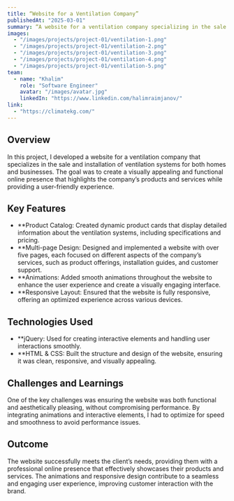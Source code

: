 ```yaml
---
title: “Website for a Ventilation Company”
publishedAt: "2025-03-01"
summary: “A website for a ventilation company specializing in the sale and installation of ventilation systems for homes and businesses.”
images:
  - "/images/projects/project-01/ventilation-1.png"
  - "/images/projects/project-01/ventilation-2.png"
  - "/images/projects/project-01/ventilation-3.png"
  - "/images/projects/project-01/ventilation-4.png"
  - "/images/projects/project-01/ventilation-5.png"
team:
  - name: "Khalim"
    role: "Software Engineer"
    avatar: "/images/avatar.jpg"
    linkedIn: "https://www.linkedin.com/halimraimjanov/"
link: 
  - "https://climatekg.com/"
---
```

## Overview

In this project, I developed a website for a ventilation company that specializes in the sale and installation of ventilation systems for both homes and businesses. The goal was to create a visually appealing and functional online presence that highlights the company’s products and services while providing a user-friendly experience.

## Key Features
- **Product Catalog: Created dynamic product cards that display detailed information about the ventilation systems, including specifications and pricing.
- **Multi-page Design: Designed and implemented a website with over five pages, each focused on different aspects of the company’s services, such as product offerings, installation guides, and customer support.
- **Animations: Added smooth animations throughout the website to enhance the user experience and create a visually engaging interface.
- **Responsive Layout: Ensured that the website is fully responsive, offering an optimized experience across various devices.

## Technologies Used
- **jQuery: Used for creating interactive elements and handling user interactions smoothly.
- **HTML & CSS: Built the structure and design of the website, ensuring it was clean, responsive, and visually appealing.

## Challenges and Learnings

One of the key challenges was ensuring the website was both functional and aesthetically pleasing, without compromising performance. By integrating animations and interactive elements, I had to optimize for speed and smoothness to avoid performance issues.

## Outcome

The website successfully meets the client’s needs, providing them with a professional online presence that effectively showcases their products and services. The animations and responsive design contribute to a seamless and engaging user experience, improving customer interaction with the brand.